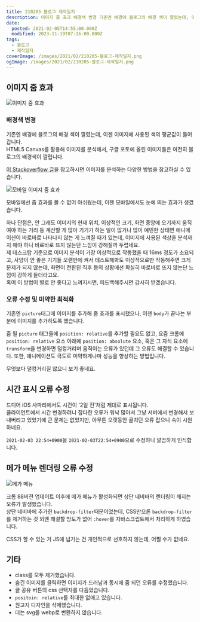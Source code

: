 ```yaml
---
title: 210205 블로그 제작일지
description: 이미지 줌 효과 배경색 변경 기존엔 배경에 블로그의 배경 색이 깔렸는데, 이젠 이미지에 사용된 색의 평균값이 들어갑니다.HTML5 Canvas를 활용해 이미지를 분석해서, 구글 포토에 올린 이미지들은 여전히 블로그의 배경색이 깔립니다. 이 Stackoverflow 글을 참고하시면 이미지를 분석하는 다양한 방법을 참고하실 수 있습니다. 모바일에선 줌 효과를 볼 수 없어 아쉬웠는데, 이젠 모바일에서도 눈에 띄는 효과가 생겼습니다. 하나 단점은,
date:
  posted: 2021-02-05T14:55:00.000Z
  modified: 2023-11-19T07:26:00.000Z
tags:
  - 블로그
  - 제작일지
coverImage: /images/2021/02/210205-블로그-제작일지.png
ogImage: /images/2021/02/210205-블로그-제작일지.png
---
```


## 이미지 줌 효과

![이미지 줌 효과](/images/2021/02/image-zoom.png)

### 배경색 변경

기존엔 배경에 블로그의 배경 색이 깔렸는데, 이젠 이미지에 사용된 색의 평균값이 들어갑니다.  
HTML5 Canvas를 활용해 이미지를 분석해서, 구글 포토에 올린 이미지들은 여전히 블로그의 배경색이 깔립니다.

[이 Stackoverflow 글](https://stackoverflow.com/questions/2541481/get-average-color-of-image-via-javascript)을 참고하시면 이미지를 분석하는 다양한 방법을 참고하실 수 있습니다.

![모바일 이미지 줌 효과](/images/2021/02/image-zoom-mobile.jpg)

모바일에선 줌 효과를 볼 수 없어 아쉬웠는데, 이젠 모바일에서도 눈에 띄는 효과가 생겼습니다.

하나 단점은, 안 그래도 이미지의 현재 위치, 이상적인 크기, 화면 중앙에 오기까지 움직여야 하는 거리 등 계산할 게 많아 기기가 하는 일이 많거나 많이 예민한 상태면 애니메이션이 바로바로 나타나지 않는 게 느껴질 때가 있는데, 이미지에 사용된 색상을 분석까지 해야 하니 바로바로 뜨지 않는단 느낌이 강해질까 두렵네요.  
제 데스크탑 기준으로 이미지 분석이 가장 이상적으로 작동했을 때 16ms 정도가 소요되고, 사양이 안 좋은 기기들 오랜만에 켜서 테스트해봐도 이상적으로만 작동해주면 크게 문제가 되지 않는데, 화면이 전환된 직후 등의 상황에선 확실히 바로바로 뜨지 않는단 느낌이 강하게 들더라고요.  
혹여 이 방법이 별로 안 좋다고 느껴지시면, 피드백해주시면 감사히 받겠습니다.

### 오류 수정 및 미약한 최적화

기존엔 `picture`태그에 이미지를 추가해 줌 효과를 표시했으나, 이젠 `body`가 끝나는 부분에 이미지를 추가하도록 했습니다.

줌 될 `picture` 태그들에 `position: relative`를 추가할 필요도 없고, 요즘 크롬에 `position: relative` 요소 아래에 `position: absolute` 요소, 혹은 그 자식 요소에 `transform`을 변경하면 덜컹거리며 움직이는 오류가 있던데 그 오류도 해결할 수 있습니다. 또한, 애니메이션도 극도로 미약하게나마 성능을 향상하는 방법입니다.

무엇보다 덜컹거리질 않으니 보기 좋네요.

## 시간 표시 오류 수정

드디어 iOS 사파리에서도 시간이 '2일 전'처럼 제대로 표시됩니다.  
클라이언트에서 시간 변경하려니 잡다한 오류가 워낙 많아서 그냥 서버에서 변경해서 보내버리고 있었기에 큰 문제는 없었지만, 아무튼 오랫동안 골치던 오류 잡으니 속이 시원하네요.

`2021-02-03 22:54+0900`을 `2021-02-03T22:54+0900`으로 수정하니 깔끔하게 인식합니다.

## 메가 메뉴 렌더링 오류 수정

![메가 메뉴](/images/2021/02/mega-menu.png)

크롬 88버전 업데이트 이후에 메가 메뉴가 활성화되면 상단 네비바의 렌더링이 깨지는 오류가 발생했습니다.  
상단 네비바에 추가한 `backdrop-filter`때문이었는데, CSS만으론 `backdrop-filter`를 제거하는 것 외엔 해결할 방도가 없어 `:hover`를 자바스크립트에서 처리하게 하였습니다.

CSS가 할 수 있는 거 JS에 넘기는 건 개인적으로 선호하지 않는데, 어쩔 수가 없네요.

## 기타

* class를 모두 제거했습니다.
* 숨긴 이미지를 클릭하면 이미지가 드러남과 동시에 줌 되던 오류를 수정했습니다.
* 글 공유 버튼의 css 선택자를 다듬었습니다.
* `positoin: relative`를 최대한 없애고 있습니다.
* 원고지 디자인을 삭제했습니다.
* 더는 svg를 webp로 변환하지 않습니다.